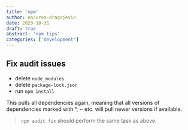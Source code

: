 ```yaml
---
title: 'npm'
author: en/uros-dragojevic
date: 2023-10-31
draft: true
abstract: 'npm tips'
categories: ['development']
---
```


## Fix audit issues

- delete `node_modules`
- delete `package-lock.json`
- run `npm install`

This pulls all dependencies again, meaning that all versions of dependencies marked with ^, ~ etc. will pull newer versions if available.

> `npm audit fix` should perform the same task as above.